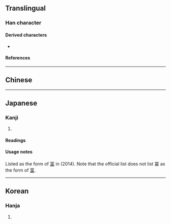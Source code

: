 {{also|富}}
{{character info}}
==Translingual==

===Han character===
{{Han char|rn=14|rad=冖|as=09|sn=11|four=|canj=BMRW,XBMRW|ids=⿱冖畐}}

====Derived characters====
* {{l|mul|[[𫣕]], [[𭏨]], [[𫲮]], [[䒄]], [[𠔸]]}}

====References====
{{Han ref|kx=0131.030|dkj=01592|dj=0293.130|hdz=10305.030|uh=51A8}}

----

==Chinese==
{{zh-see|富|v}}

----

==Japanese==
{{ja-kanji forms|富|冨}}

===Kanji===
{{ja-kanji|grade=|rs=冖09|shin=富}}

# {{rfdef|ja|sort=冖09}}

====Readings====
{{ja-readings
|on=ふ, ふう
|kun=と-む
}}

====Usage notes====
Listed as the {{w|kyūjitai}} form of [[富]] in {{w|Jinmeiyō kanji}} (2014). Note that the official {{w|jōyō kanji}} list does not list 冨 as the {{w|kyūjitai}} form of [[富]].

----

==Korean==

===Hanja===
{{ko-hanja|hangeul=부|rv=bu|mr=pu|y=pwu}}

# {{rfdef|ko|sort=冖09}}